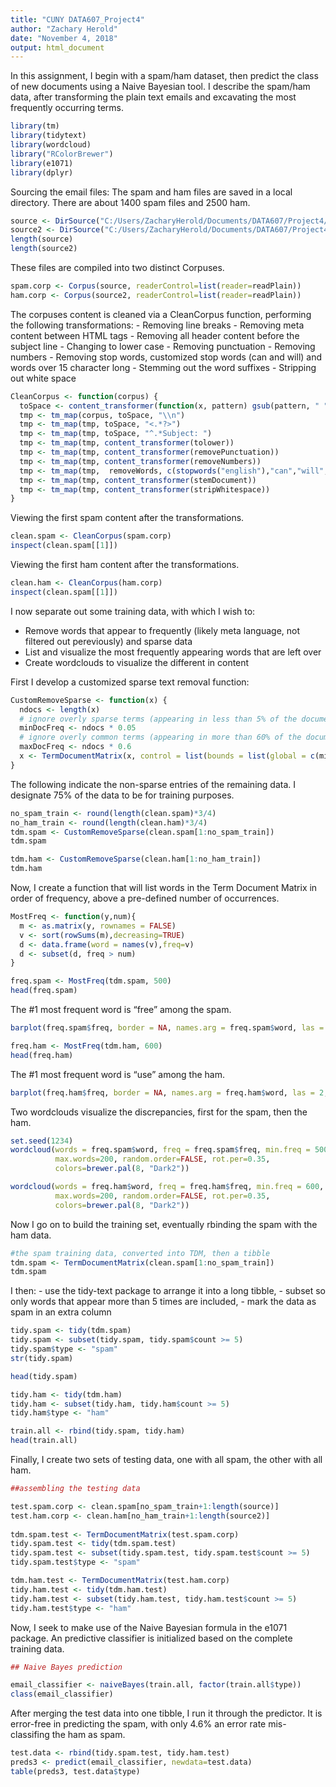 ---
title: "CUNY DATA607_Project4"
author: "Zachary Herold"
date: "November 4, 2018"
output: html_document
---

In this assignment, I begin with a spam/ham dataset, then predict the class of new documents using a Naive Bayesian tool. I describe the spam/ham data, after transforming the plain text emails and excavating the most frequently occurring terms.  


```{r warning = FALSE, message = FALSE}
library(tm)
library(tidytext)
library(wordcloud)
library("RColorBrewer")
library(e1071)
library(dplyr)
```

Sourcing the email files: The spam and ham files are saved in a local directory. There are about 1400 spam files and 2500 ham. 

```{r}
source <- DirSource("C:/Users/ZacharyHerold/Documents/DATA607/Project4/spamham/spam_2") #input path for spam files
source2 <- DirSource("C:/Users/ZacharyHerold/Documents/DATA607/Project4/spamham/easy_ham") #input path for ham files
length(source)
length(source2)
```

These files are compiled into two distinct Corpuses.

```{r}
spam.corp <- Corpus(source, readerControl=list(reader=readPlain))
ham.corp <- Corpus(source2, readerControl=list(reader=readPlain))
```

The corpuses content is cleaned via a CleanCorpus function, performing the following transformations:
  - Removing \n line breaks
  - Removing meta content between HTML tags
  - Removing all header content before the subject line
  - Changing to lower case 
  - Removing punctuation
  - Removing numbers
  - Removing stop words, customized stop words (can and will) and words over 15 character long
  - Stemming out the word suffixes
  - Stripping out white space


```{r}
CleanCorpus <- function(corpus) {
  toSpace <- content_transformer(function(x, pattern) gsub(pattern, " ", x))
  tmp <- tm_map(corpus, toSpace, "\\n")
  tmp <- tm_map(tmp, toSpace, "<.*?>")
  tmp <- tm_map(tmp, toSpace, "^.*Subject: ")
  tmp <- tm_map(tmp, content_transformer(tolower))
  tmp <- tm_map(tmp, content_transformer(removePunctuation)) 
  tmp <- tm_map(tmp, content_transformer(removeNumbers))
  tmp <- tm_map(tmp,  removeWords, c(stopwords("english"),"can","will","[[:alpha:]]{15,}"))
  tmp <- tm_map(tmp, content_transformer(stemDocument))  
  tmp <- tm_map(tmp, content_transformer(stripWhitespace))
}
```


Viewing the first spam content after the transformations. 

```{r}
clean.spam <- CleanCorpus(spam.corp)
inspect(clean.spam[[1]])
```

Viewing the first ham content after the transformations. 

```{r}
clean.ham <- CleanCorpus(ham.corp)
inspect(clean.spam[[1]])
```

I now separate out some training data, with which I wish to:

  - Remove words that appear to frequently (likely meta language, not filtered out pereviously) and sparse data 
  - List and visualize the most frequently appearing words that are left over
  - Create wordclouds to visualize the different in content 
  
First I develop a customized sparse text removal function:


```{r}
CustomRemoveSparse <- function(x) {
  ndocs <- length(x)
  # ignore overly sparse terms (appearing in less than 5% of the documents)
  minDocFreq <- ndocs * 0.05
  # ignore overly common terms (appearing in more than 60% of the documents)
  maxDocFreq <- ndocs * 0.6
  x <- TermDocumentMatrix(x, control = list(bounds = list(global = c(minDocFreq, maxDocFreq))))
}
```


The following indicate the non-sparse entries of the remaining data. I designate 75% of the data to be for training purposes. 

```{r}
no_spam_train <- round(length(clean.spam)*3/4)
no_ham_train <- round(length(clean.ham)*3/4)
tdm.spam <- CustomRemoveSparse(clean.spam[1:no_spam_train])
tdm.spam
```

```{r}
tdm.ham <- CustomRemoveSparse(clean.ham[1:no_ham_train])
tdm.ham
```

Now, I create a function that will list words in the Term Document Matrix in order of frequency, above a pre-defined number of occurrences.

```{r}
MostFreq <- function(y,num){
  m <- as.matrix(y, rownames = FALSE)
  v <- sort(rowSums(m),decreasing=TRUE)
  d <- data.frame(word = names(v),freq=v)
  d <- subset(d, freq > num)
}

freq.spam <- MostFreq(tdm.spam, 500)
head(freq.spam)
```

The #1 most frequent word is "free" among the spam. 

```{r}
barplot(freq.spam$freq, border = NA, names.arg = freq.spam$word, las = 2, ylim = c(0,max(freq.spam$freq)))
```




```{r}
freq.ham <- MostFreq(tdm.ham, 600)
head(freq.ham)

```

The #1 most frequent word is "use" among the ham. 


```{r}
barplot(freq.ham$freq, border = NA, names.arg = freq.ham$word, las = 2, ylim = c(0,max(freq.ham$freq)))
```


Two wordclouds visualize the discrepancies, first for the spam, then the ham. 

```{r}
set.seed(1234)
wordcloud(words = freq.spam$word, freq = freq.spam$freq, min.freq = 500,
          max.words=200, random.order=FALSE, rot.per=0.35, 
          colors=brewer.pal(8, "Dark2"))
```

```{r}
wordcloud(words = freq.ham$word, freq = freq.ham$freq, min.freq = 600,
          max.words=200, random.order=FALSE, rot.per=0.35, 
          colors=brewer.pal(8, "Dark2"))
```

Now I go on to build the training set, eventually rbinding the spam with the ham data. 

```{r}
#the spam training data, converted into TDM, then a tibble
tdm.spam <- TermDocumentMatrix(clean.spam[1:no_spam_train])
tdm.spam
```

I then:
  - use the tidy-text package to arrange it into a long tibble, 
  - subset so only words that appear more than 5 times are included,
  - mark the data as spam in an extra column

```{r}
tidy.spam <- tidy(tdm.spam)
tidy.spam <- subset(tidy.spam, tidy.spam$count >= 5)
tidy.spam$type <- "spam"
str(tidy.spam)
```


```{r}
head(tidy.spam)
```

```{r}
tidy.ham <- tidy(tdm.ham)
tidy.ham <- subset(tidy.ham, tidy.ham$count >= 5)
tidy.ham$type <- "ham"    
```

```{r}
train.all <- rbind(tidy.spam, tidy.ham)
head(train.all)
```

Finally, I create two sets of testing data, one with all spam, the other with all ham. 

```{r}
##assembling the testing data

test.spam.corp <- clean.spam[no_spam_train+1:length(source)]
test.ham.corp <- clean.ham[no_ham_train+1:length(source2)]
        
tdm.spam.test <- TermDocumentMatrix(test.spam.corp)
tidy.spam.test <- tidy(tdm.spam.test)       
tidy.spam.test <- subset(tidy.spam.test, tidy.spam.test$count >= 5)
tidy.spam.test$type <- "spam" 

tdm.ham.test <- TermDocumentMatrix(test.ham.corp)
tidy.ham.test <- tidy(tdm.ham.test)       
tidy.ham.test <- subset(tidy.ham.test, tidy.ham.test$count >= 5)
tidy.ham.test$type <- "ham" 
```


Now, I seek to make use of the Naive Bayesian formula in the e1071 package. An predictive classifier is initialized based on the complete training data. 


```{r}
## Naive Bayes prediction

email_classifier <- naiveBayes(train.all, factor(train.all$type))
class(email_classifier)
```

After merging the test data into one tibble, I run it through the predictor. It is error-free in predicting the spam, with only 4.6% an error rate mis-classifing the ham as spam. 

```{r}
test.data <- rbind(tidy.spam.test, tidy.ham.test)
preds3 <- predict(email_classifier, newdata=test.data)
table(preds3, test.data$type)
```













